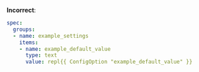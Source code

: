 **Incorrect**:

```yaml
spec:
  groups:
  - name: example_settings
    items:
    - name: example_default_value
      type: text
      value: repl{{ ConfigOption "example_default_value" }}
```
